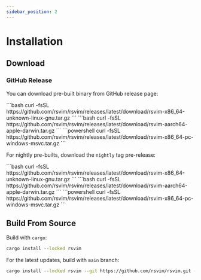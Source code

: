 ```yaml
---
sidebar_position: 2
---
```



# Installation

## Download

### GitHub Release

You can download pre-built binary from GitHub release page:

<Tabs>
  <TabItem value="linux" label="linux" default>
    ```bash
    curl -fsSL https://github.com/rsvim/rsvim/releases/latest/download/rsvim-x86_64-unknown-linux-gnu.tar.gz
    ```
  </TabItem>
  <TabItem value="mac" label="mac">
    ```bash
    curl -fsSL https://github.com/rsvim/rsvim/releases/latest/download/rsvim-aarch64-apple-darwin.tar.gz
    ```
  </TabItem>
  <TabItem value="windows" label="windows">
    ```powershell
    curl -fsSL https://github.com/rsvim/rsvim/releases/latest/download/rsvim-x86_64-pc-windows-msvc.tar.gz
    ```
  </TabItem>
</Tabs>

For nightly pre-builts, download the `nightly` tag pre-release:


<Tabs>
  <TabItem value="linux" label="linux" default>
    ```bash
    curl -fsSL https://github.com/rsvim/rsvim/releases/latest/download/rsvim-x86_64-unknown-linux-gnu.tar.gz
    ```
  </TabItem>
  <TabItem value="mac" label="mac">
    ```bash
    curl -fsSL https://github.com/rsvim/rsvim/releases/latest/download/rsvim-aarch64-apple-darwin.tar.gz
    ```
  </TabItem>
  <TabItem value="windows" label="windows">
    ```powershell
    curl -fsSL https://github.com/rsvim/rsvim/releases/latest/download/rsvim-x86_64-pc-windows-msvc.tar.gz
    ```
  </TabItem>
</Tabs>

## Build From Source

Build with `cargo`:

```bash
cargo install --locked rsvim
```

For the latest updates, build with `main` branch:

```bash
cargo install --locked rsvim --git https://github.com/rsvim/rsvim.git --branch main
```
